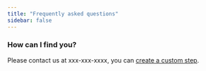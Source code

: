 ```yaml
---
title: "Frequently asked questions"
sidebar: false
---
```


### How can I find you?
Please contact us at xxx-xxx-xxxx, you can [create a custom step](custom-step.qmd).